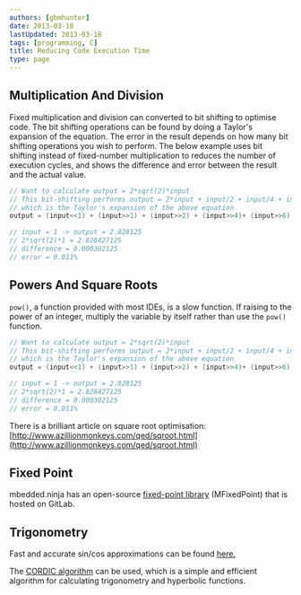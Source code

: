 ```yaml
---
authors: [gbmhunter]
date: 2013-03-18
lastUpdated: 2013-03-18
tags: [programming, C]
title: Reducing Code Execution Time
type: page
---
```


## Multiplication And Division

Fixed multiplication and division can converted to bit shifting to optimise code. The bit shifting operations can be found by doing a Taylor's expansion of the equation. The error in the result depends on how many bit shifting operations you wish to perform. The below example uses bit shifting instead of fixed-number multiplication to reduces the number of execution cycles, and shows the difference and error between the result and the actual value.

```c    
// Want to calculate output = 2*sqrt(2)*input
// This bit-shifting performs output = 2*input + input/2 + input/4 + input/16 + input/64,
// which is the Taylor's expansion of the above equation
output = (input<<1) + (input>>1) + (input>>2) + (input>>4)+ (input>>6);

// input = 1 -> output = 2.828125
// 2*sqrt(2)*1 = 2.828427125
// difference = 0.000302125
// error = 0.011%
```

## Powers And Square Roots

`pow()`, a function provided with most IDEs, is a slow function. If raising to the power of an integer, multiply the variable by itself rather than use the `pow()` function.

```c    
// Want to calculate output = 2*sqrt(2)*input
// This bit-shifting performs output = 2*input + input/2 + input/4 + input/16 + input/64,
// which is the Taylor's expansion of the above equation
output = (input<<1) + (input>>1) + (input>>2) + (input>>4)+ (input>>6);

// input = 1 -> output = 2.828125
// 2*sqrt(2)*1 = 2.828427125
// difference = 0.000302125
// error = 0.011%
```

There is a brilliant article on square root optimisation: [http://www.azillionmonkeys.com/qed/sqroot.html](http://www.azillionmonkeys.com/qed/sqroot.html)

## Fixed Point

mbedded.ninja has an open-source [fixed-point library](https://github.com/gbmhunter/MFixedPoint) (MFixedPoint) that is hosted on GitLab.

## Trigonometry

Fast and accurate sin/cos approximations can be found [here.](http://devmaster.net/forums/topic/4648-fast-and-accurate-sinecosine/)

The [CORDIC algorithm](http://en.wikipedia.org/wiki/CORDIC) can be used, which is a simple and efficient algorithm for calculating trigonometry and hyperbolic functions.
